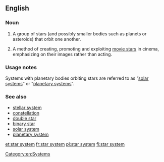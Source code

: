 ==English==

===Noun===
{{wikipedia}}
{{en-noun|head=[[star]] [[system]]}}

# {{label|en|star}} A group of stars (and possibly smaller bodies such as planets or asteroids) that orbit one another.
# {{label|en|film}} A method of creating, promoting and exploiting [[movie star]]s in cinema, emphasizing on their images rather than acting.

===Usage notes===
Systems with planetary bodies orbiting stars are referred to as “[[solar system]]s” or “[[planetary system]]s”.

===See also===
* [[stellar system]]
* [[constellation]]
* [[double star]]
* [[binary star]]
* [[solar system]]
* [[planetary system]]

[[Category:en:Systems]]

[[et:star system]]
[[fr:star system]]
[[pl:star system]]
[[fi:star system]]